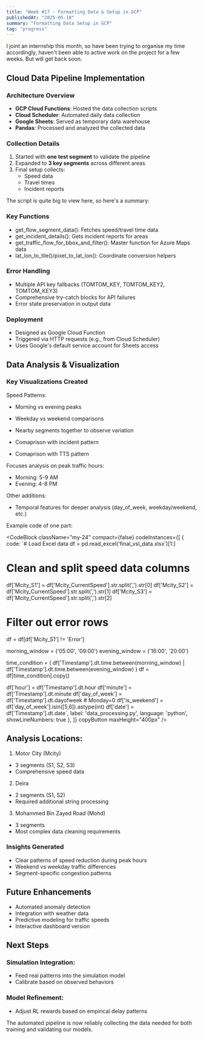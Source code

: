 ```yaml
---
title: "Week #17 - Formatting Data & Setup in GCP"
publishedAt: "2025-05-18"
summary: "Formatting Data Setup in GCP"
tag: "progress"
---
```


I joint an internship this month, so have been trying to organise my time accordingly, haven't been able to 
active work on the project for a few weeks. But will get back soon. 

## Cloud Data Pipeline Implementation

### Architecture Overview
- **GCP Cloud Functions**: Hosted the data collection scripts
- **Cloud Scheduler**: Automated daily data collection
- **Google Sheets**: Served as temporary data warehouse
- **Pandas**: Processed and analyzed the collected data

### Collection Details
1. Started with **one test segment** to validate the pipeline
2. Expanded to **3 key segments** across different areas
3. Final setup collects:
   - Speed data
   - Travel times
   - Incident reports

The script is quite big to view here, so here's a summary:

### Key Functions
- get_flow_segment_data(): Fetches speed/travel time data
- get_incident_details(): Gets incident reports for areas
- get_traffic_flow_for_bbox_and_filter(): Master function for Azure Maps data
- lat_lon_to_tile()/pixel_to_lat_lon(): Coordinate conversion helpers

### Error Handling
- Multiple API key fallbacks (TOMTOM_KEY, TOMTOM_KEY2, TOMTOM_KEY3)
- Comprehensive try-catch blocks for API failures
- Error state preservation in output data

### Deployment
- Designed as Google Cloud Function
- Triggered via HTTP requests (e.g., from Cloud Scheduler)
- Uses Google's default service account for Sheets access

## Data Analysis & Visualization

### Key Visualizations Created

Speed Patterns:
- Morning vs evening peaks
- Weekday vs weekend comparisons
- Nearby segments together to observe variation

- Comaprison with incident pattern
- Comaprison with TTS pattern

Focuses analysis on peak traffic hours:
- Morning: 5-9 AM
- Evening: 4-8 PM

Other additions:
- Temporal features for deeper analysis (day_of_week, weekday/weekend, etc.)

Example code of one part:

<CodeBlock className="my-24"
    compact={false}
    codeInstances={[
        {
            code: `# Load Excel data
df = pd.read_excel('final_vsl_data.xlsx')[1:]

# Clean and split speed data columns
df['Mcity_S1'] = df['Mcity_CurrentSpeed'].str.split(',').str[0]
df['Mcity_S2'] = df['Mcity_CurrentSpeed'].str.split(',').str[1]
df['Mcity_S3'] = df['Mcity_CurrentSpeed'].str.split(',').str[2]

# Filter out error rows
df = df[df['Mcity_S1'] != 'Error']

morning_window = ('05:00', '09:00')
evening_window = ('16:00', '20:00')

time_condition = (
    df['Timestamp'].dt.time.between(morning_window) |
    df['Timestamp'].dt.time.between(evening_window)
)
df = df[time_condition].copy()

df['hour'] = df['Timestamp'].dt.hour
df['minute'] = df['Timestamp'].dt.minute
df['day_of_week'] = df['Timestamp'].dt.dayofweek  # Monday=0
df['is_weekend'] = df['day_of_week'].isin([5,6]).astype(int)
df['date'] = df['Timestamp'].dt.date`,
            label: 'data_processing.py',
            language: 'python',
            showLineNumbers: true
        },
    ]}
    copyButton
    maxHeight="400px"
/>

## Analysis Locations:

1. Motor City (Mcity)
- 3 segments (S1, S2, S3)
- Comprehensive speed data

2. Deira
- 2 segments (S1, S2)
- Required additional string processing

3. Mohammed Bin Zayed Road (Mohd)
- 3 segments
- Most complex data cleaning requirements

### Insights Generated
- Clear patterns of speed reduction during peak hours
- Weekend vs weekday traffic differences
- Segment-specific congestion patterns

## Future Enhancements
- Automated anomaly detection
- Integration with weather data
- Predictive modeling for traffic speeds
- Interactive dashboard version

## Next Steps

### Simulation Integration:
- Feed real patterns into the simulation model
- Calibrate based on observed behaviors

### Model Refinement:
- Adjust RL rewards based on empirical delay patterns

The automated pipeline is now reliably collecting the data needed for both training and validating our models.